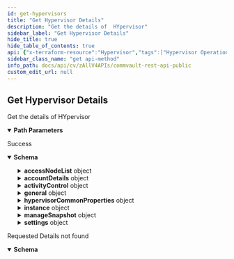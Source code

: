 ```yaml
---
id: get-hypervisors
title: "Get Hypervisor Details"
description: "Get the details of  HYpervisor"
sidebar_label: "Get Hypervisor Details"
hide_title: true
hide_table_of_contents: true
api: {"x-terraform-resource":"Hypervisor","tags":["Hypervisor Operations_v4"],"parameters":[{"name":"hypervisorId","x-terraform-id":true,"in":"path","description":"Id of the HYpervisor to get","required":true,"schema":{"type":"integer","format":"int32"}}],"responses":{"200":{"description":"Success","content":{"application/json":{"schema":{"properties":{"accessNodeList":{"properties":{"accessNode":{"items":{"properties":{"displayName":{"description":"Display name of the access node","nullable":true,"type":"string"},"id":{"format":"int32","type":"integer","x-terraform-set-key":true},"name":{"nullable":true,"type":"string"},"type":{"description":"Type of access node , Ex: 3 - access Node , 28 - Access Node Groups","format":"int32","type":"integer"}},"title":"accessNodeModel","type":"object"},"type":"array"},"accessNodeMessage":{"nullable":true,"type":"string"},"resourcePoolName":{"nullable":true,"type":"string"}},"title":"accessNodeListModel","type":"object"},"accountDetails":{"properties":{"hostName":{"description":"Host Name","type":"string"}},"title":"hypervisorAccountDetails","type":"object"},"activityControl":{"properties":{"backupActivityControlOptions":{"properties":{"delayTime":{"description":"Delayed by n Hrs","type":"string"},"enableAfterDelay":{"description":"True if the activity will be enabled after a delay time interval","type":"boolean"},"timeZone":{"properties":{"id":{"format":"int32","type":"integer","x-terraform-omitempty":true,"x-terraform-set-key":true},"name":{"nullable":true,"type":"string"}},"type":"object"}},"type":"object"},"enableBackup":{"description":"true if Backup is enabled","type":"boolean"},"enableRestore":{"description":"true if Restore is enabled","type":"boolean"},"restoreActivityControlOptions":{"properties":{"delayTime":{"description":"Delayed by n Hrs","type":"string"},"enableAfterDelay":{"description":"True if the activity will be enabled after a delay time interval","type":"boolean"},"timeZone":{"properties":{"id":{"format":"int32","type":"integer","x-terraform-omitempty":true,"x-terraform-set-key":true},"name":{"nullable":true,"type":"string"}},"type":"object"}},"type":"object"}},"type":"object"},"displayName":{"description":"Display Name","type":"string"},"general":{"properties":{"vendor":{"enum":["NONE","VMW","MICROSOFT","XEN_SERVER","AMAZON","AZURE","REDHAT","AZURE_V2","SCVMM","NUTANIX","ORACLE_VM","DOCKER","OPENSTACK","ORACLE_CLOUD","FUSIONCOMPUTE","VCLOUD","GOOGLE_CLOUD","AZURE_STACK","ALIBABA_CLOUD","ORACLE_CLOUD_INFRASTRUCTURE","KUBERNETES","REDHAT_OPENSHIFT","PROXMOX"],"format":"","type":"string"},"version":{"description":"Hypervisor OS version","type":"string"},"vmBackupInfo":{"properties":{"vmBackedUpWithErrorCount":{"description":"VM Backed up with error count","format":"int32","type":"integer"},"vmNeverBackedUpCount":{"description":"vm never Backed up count","format":"int32","type":"integer"},"vmNotProtectedCount":{"description":"VM Missed to protect count","format":"int32","type":"integer"},"vmPendingCount":{"description":"VMs pending for Backup","format":"int32","type":"integer"},"vmProtectedCount":{"description":"Protected vm Count","format":"int32","type":"integer"},"vmTotalCount":{"description":" Total vm Count","format":"int32","type":"integer"}},"type":"object"}},"title":"hypervisorGeneralProperties","type":"object"},"hypervisorCommonProperties":{"properties":{"company":{"properties":{"id":{"format":"int32","type":"integer","x-terraform-omitempty":true,"x-terraform-set-key":true},"name":{"nullable":true,"type":"string"}},"type":"object"},"isDeconfigured":{"description":"True if the hypervisor is deconfigured","type":"boolean"},"isIndexingV2":{"description":"True if Indexing version is 2","type":"boolean"},"isRegionBasedBackup":{"description":"True if region based backup is enabled","type":"boolean"},"isSnapBackupEnabled":{"description":"True if the hypervisor is snap backup enabled","type":"boolean"},"retirePhase":{"enum":["UNKNOWN","RETIRE_IN_PROGRESS","DECONFIGURED"],"title":"RetireClientPhase","type":"string"}},"title":"hypervisorCommonProps","type":"object"},"id":{"format":"int32","type":"integer","x-terraform-id":true},"instance":{"properties":{"id":{"format":"int32","type":"integer","x-terraform-omitempty":true,"x-terraform-set-key":true},"name":{"nullable":true,"type":"string"}},"type":"object"},"manageSnapshot":{"properties":{"id":{"format":"int32","type":"integer","x-terraform-omitempty":true,"x-terraform-set-key":true},"name":{"nullable":true,"type":"string"}},"type":"object"},"name":{"description":"Hypervisor Name","nullable":true,"type":"string"},"settings":{"properties":{"applicationCredentials":{"properties":{"id":{"format":"int32","type":"integer","x-terraform-omitempty":true,"x-terraform-set-key":true},"name":{"nullable":true,"type":"string"}},"type":"object"},"customAttributes":{"properties":{"type":{"description":"client custom attribute type . Ex- 3 - For client 8- For clientGroup","format":"int32","type":"integer"},"value":{"description":"client/Client Group custom attribute value","nullable":true,"type":"string"}},"type":"object"},"guestCredentials":{"properties":{"id":{"format":"int32","type":"integer","x-terraform-omitempty":true,"x-terraform-set-key":true},"name":{"nullable":true,"type":"string"}},"type":"object"},"metricsMonitoringPolicy":{"properties":{"id":{"description":"Metrics Moitoring PolicyId","format":"int32","type":"integer"},"isEnabled":{"description":"True if Metrics Monioring policy is enabled","type":"boolean"},"name":{"description":"Metrics Moitoring Policy Name","nullable":true,"type":"string"}},"type":"object"},"mountAccessNode":{"properties":{"id":{"format":"int32","type":"integer","x-terraform-omitempty":true,"x-terraform-set-key":true},"name":{"nullable":true,"type":"string"}},"type":"object"},"regionInfo":{"properties":{"displayName":{"description":"Display Name of Region","type":"string"},"id":{"description":"Region Id","format":"int32","type":"integer"},"latitude":{"description":"Geolocation Latitude","type":"string"},"longitude":{"description":"Geolocation Longitude","type":"string"},"name":{"description":"Region Name","type":"string"}},"title":"RegionInfo","type":"object"},"timeZone":{"properties":{"id":{"format":"int32","type":"integer","x-terraform-omitempty":true,"x-terraform-set-key":true},"name":{"nullable":true,"type":"string"}},"type":"object"}},"title":"hypervisorSettings","type":"object"}},"type":"object"}}}},"404":{"description":"Requested Details not found","content":{"application/json":{"schema":{"properties":{"errorCode":{"format":"int32","type":"integer"},"errorMessage":{"nullable":true,"type":"string"}},"type":"object"}}}}},"description":"Get the details of  HYpervisor","operationId":"GetHypervisors","method":"get","path":"/V4/Hypervisor/{hypervisorId}","servers":[{"url":"http://{hostname}/webconsole/api","variables":{"hostname":{"default":"localhost","description":"Webconsole"}}}],"securitySchemes":{"token":{"in":"header","name":"Authtoken","type":"apiKey"}},"info":{"version":"1.0.0","contact":{},"description":"## Welcome\n\nWelcome to Commvault's Rest APIs. You can explore our APIs in [Postman](https://getpostman.com) using the predefined requests we created\n\nThe current version of this documentation is **Commvault Platform Release 2022E**.\n\nYou can access LTS documentation here:\n\n[Feature Release 11.20](https://documenter.getpostman.com/view/2046098/UVR7KoPJ)\n\n[Feature Release 11.24](https://documenter.getpostman.com/view/2046098/UVR7KoPL)\n\nFor more V2 and Latest APIs, please visit your API Explorer page.  \n[*More Details*](http://documentation.commvault.com/commvault/v11/article?p=107350_1.htm)\n\n## Setup\n\nTo get started, [create an environment in Postman](https://www.getpostman.com/docs/environments), select that environment, and set your environment variables by entering necessary values in the `0 - Setup/Environment Setup` pre-request script ([documentation on pre-request scripts](http://www.getpostman.com/docs/pre_request_scripts)). Also, Some of our calls might have dependencies. `GET`/`PUT`/`DELETE` may only work after an item is created with a `POST`.\n\nThe same set of APIs can be used for both XML and JSON. If you want to get equivalent JSON for the XML, use our [API](https://api.commvault.com/#fe2fa795-dd7c-4416-857d-75704b52be8c) for conversion.\n\n**Note:** Swagger Documentation for V2/Latest APIs are present in the following URL:  \n`{ServerURL}/sandbox/apiexplorer`\n\n[*More Details*](http://documentation.commvault.com/commvault/v11/article?p=45551.htm)","title":"Commvault Rest API - Public"},"postman":{"name":"Get Hypervisor Details","description":{"content":"Get the details of  HYpervisor","type":"text/plain"},"url":{"path":["V4","Hypervisor",":hypervisorId"],"host":["{{baseUrl}}"],"query":[],"variable":[{"disabled":false,"description":{"content":"(Required) Id of the HYpervisor to get","type":"text/plain"},"type":"any","value":"","key":"hypervisorId"}]},"header":[{"key":"Accept","value":"application/json"}],"method":"GET"}}
sidebar_class_name: "get api-method"
info_path: docs/api/cv/zAllV4APIs/commvault-rest-api-public
custom_edit_url: null
---
```



## Get Hypervisor Details



Get the details of  HYpervisor

<details style={{"marginBottom":"1rem"}} data-collapsed={false} open={true}><summary style={{}}><strong>Path Parameters</strong></summary><div><ul><ParamsItem className={"paramsItem"} param={{"name":"hypervisorId","x-terraform-id":true,"in":"path","description":"Id of the HYpervisor to get","required":true,"schema":{"type":"integer","format":"int32"}}}></ParamsItem></ul></div></details><div><ApiTabs><TabItem label={"200"} value={"200"}><div>

Success

</div><div><MimeTabs schemaType={"response"}><TabItem label={"application/json"} value={"application/json"}><SchemaTabs><TabItem label={"Schema"} value={"Schema"}><details style={{}} data-collapsed={false} open={true}><summary style={{"textAlign":"left"}}><strong>Schema</strong></summary><div style={{"textAlign":"left","marginLeft":"1rem"}}></div><ul style={{"marginLeft":"1rem"}}><SchemaItem collapsible={true} className={"schemaItem"}><details style={{}}><summary style={{}}><strong>accessNodeList</strong><span style={{"opacity":"0.6"}}> object</span></summary><div style={{"marginLeft":"1rem"}}><SchemaItem collapsible={true} className={"schemaItem"}><details style={{}}><summary style={{}}><strong>accessNode</strong><span style={{"opacity":"0.6"}}> object[]</span></summary><div style={{"marginLeft":"1rem"}}><SchemaItem collapsible={false} name={"displayName"} required={false} deprecated={undefined} schemaDescription={"Display name of the access node"} schemaName={"string"} qualifierMessage={undefined} defaultValue={undefined}></SchemaItem><SchemaItem collapsible={false} name={"id"} required={false} deprecated={undefined} schemaDescription={undefined} schemaName={"int32"} qualifierMessage={undefined} defaultValue={undefined}></SchemaItem><SchemaItem collapsible={false} name={"name"} required={false} deprecated={undefined} schemaDescription={undefined} schemaName={"string"} qualifierMessage={undefined} defaultValue={undefined}></SchemaItem><SchemaItem collapsible={false} name={"type"} required={false} deprecated={undefined} schemaDescription={"Type of access node , Ex: 3 - access Node , 28 - Access Node Groups"} schemaName={"int32"} qualifierMessage={undefined} defaultValue={undefined}></SchemaItem></div></details></SchemaItem><SchemaItem collapsible={false} name={"accessNodeMessage"} required={false} deprecated={undefined} schemaDescription={undefined} schemaName={"string"} qualifierMessage={undefined} defaultValue={undefined}></SchemaItem><SchemaItem collapsible={false} name={"resourcePoolName"} required={false} deprecated={undefined} schemaDescription={undefined} schemaName={"string"} qualifierMessage={undefined} defaultValue={undefined}></SchemaItem></div></details></SchemaItem><SchemaItem collapsible={true} className={"schemaItem"}><details style={{}}><summary style={{}}><strong>accountDetails</strong><span style={{"opacity":"0.6"}}> object</span></summary><div style={{"marginLeft":"1rem"}}><SchemaItem collapsible={false} name={"hostName"} required={false} deprecated={undefined} schemaDescription={"Host Name"} schemaName={"string"} qualifierMessage={undefined} defaultValue={undefined}></SchemaItem></div></details></SchemaItem><SchemaItem collapsible={true} className={"schemaItem"}><details style={{}}><summary style={{}}><strong>activityControl</strong><span style={{"opacity":"0.6"}}> object</span></summary><div style={{"marginLeft":"1rem"}}><SchemaItem collapsible={true} className={"schemaItem"}><details style={{}}><summary style={{}}><strong>backupActivityControlOptions</strong><span style={{"opacity":"0.6"}}> object</span></summary><div style={{"marginLeft":"1rem"}}><SchemaItem collapsible={false} name={"delayTime"} required={false} deprecated={undefined} schemaDescription={"Delayed by n Hrs"} schemaName={"string"} qualifierMessage={undefined} defaultValue={undefined}></SchemaItem><SchemaItem collapsible={false} name={"enableAfterDelay"} required={false} deprecated={undefined} schemaDescription={"True if the activity will be enabled after a delay time interval"} schemaName={"boolean"} qualifierMessage={undefined} defaultValue={undefined}></SchemaItem><SchemaItem collapsible={true} className={"schemaItem"}><details style={{}}><summary style={{}}><strong>timeZone</strong><span style={{"opacity":"0.6"}}> object</span></summary><div style={{"marginLeft":"1rem"}}><SchemaItem collapsible={false} name={"id"} required={false} deprecated={undefined} schemaDescription={undefined} schemaName={"int32"} qualifierMessage={undefined} defaultValue={undefined}></SchemaItem><SchemaItem collapsible={false} name={"name"} required={false} deprecated={undefined} schemaDescription={undefined} schemaName={"string"} qualifierMessage={undefined} defaultValue={undefined}></SchemaItem></div></details></SchemaItem></div></details></SchemaItem><SchemaItem collapsible={false} name={"enableBackup"} required={false} deprecated={undefined} schemaDescription={"true if Backup is enabled"} schemaName={"boolean"} qualifierMessage={undefined} defaultValue={undefined}></SchemaItem><SchemaItem collapsible={false} name={"enableRestore"} required={false} deprecated={undefined} schemaDescription={"true if Restore is enabled"} schemaName={"boolean"} qualifierMessage={undefined} defaultValue={undefined}></SchemaItem><SchemaItem collapsible={true} className={"schemaItem"}><details style={{}}><summary style={{}}><strong>restoreActivityControlOptions</strong><span style={{"opacity":"0.6"}}> object</span></summary><div style={{"marginLeft":"1rem"}}><SchemaItem collapsible={false} name={"delayTime"} required={false} deprecated={undefined} schemaDescription={"Delayed by n Hrs"} schemaName={"string"} qualifierMessage={undefined} defaultValue={undefined}></SchemaItem><SchemaItem collapsible={false} name={"enableAfterDelay"} required={false} deprecated={undefined} schemaDescription={"True if the activity will be enabled after a delay time interval"} schemaName={"boolean"} qualifierMessage={undefined} defaultValue={undefined}></SchemaItem><SchemaItem collapsible={true} className={"schemaItem"}><details style={{}}><summary style={{}}><strong>timeZone</strong><span style={{"opacity":"0.6"}}> object</span></summary><div style={{"marginLeft":"1rem"}}><SchemaItem collapsible={false} name={"id"} required={false} deprecated={undefined} schemaDescription={undefined} schemaName={"int32"} qualifierMessage={undefined} defaultValue={undefined}></SchemaItem><SchemaItem collapsible={false} name={"name"} required={false} deprecated={undefined} schemaDescription={undefined} schemaName={"string"} qualifierMessage={undefined} defaultValue={undefined}></SchemaItem></div></details></SchemaItem></div></details></SchemaItem></div></details></SchemaItem><SchemaItem collapsible={false} name={"displayName"} required={false} deprecated={undefined} schemaDescription={"Display Name"} schemaName={"string"} qualifierMessage={undefined} defaultValue={undefined}></SchemaItem><SchemaItem collapsible={true} className={"schemaItem"}><details style={{}}><summary style={{}}><strong>general</strong><span style={{"opacity":"0.6"}}> object</span></summary><div style={{"marginLeft":"1rem"}}><SchemaItem collapsible={false} name={"vendor"} required={false} deprecated={undefined} schemaDescription={undefined} schemaName={"string"} qualifierMessage={"**Possible values:** [`NONE`, `VMW`, `MICROSOFT`, `XEN_SERVER`, `AMAZON`, `AZURE`, `REDHAT`, `AZURE_V2`, `SCVMM`, `NUTANIX`, `ORACLE_VM`, `DOCKER`, `OPENSTACK`, `ORACLE_CLOUD`, `FUSIONCOMPUTE`, `VCLOUD`, `GOOGLE_CLOUD`, `AZURE_STACK`, `ALIBABA_CLOUD`, `ORACLE_CLOUD_INFRASTRUCTURE`, `KUBERNETES`, `REDHAT_OPENSHIFT`, `PROXMOX`]"} defaultValue={undefined}></SchemaItem><SchemaItem collapsible={false} name={"version"} required={false} deprecated={undefined} schemaDescription={"Hypervisor OS version"} schemaName={"string"} qualifierMessage={undefined} defaultValue={undefined}></SchemaItem><SchemaItem collapsible={true} className={"schemaItem"}><details style={{}}><summary style={{}}><strong>vmBackupInfo</strong><span style={{"opacity":"0.6"}}> object</span></summary><div style={{"marginLeft":"1rem"}}><SchemaItem collapsible={false} name={"vmBackedUpWithErrorCount"} required={false} deprecated={undefined} schemaDescription={"VM Backed up with error count"} schemaName={"int32"} qualifierMessage={undefined} defaultValue={undefined}></SchemaItem><SchemaItem collapsible={false} name={"vmNeverBackedUpCount"} required={false} deprecated={undefined} schemaDescription={"vm never Backed up count"} schemaName={"int32"} qualifierMessage={undefined} defaultValue={undefined}></SchemaItem><SchemaItem collapsible={false} name={"vmNotProtectedCount"} required={false} deprecated={undefined} schemaDescription={"VM Missed to protect count"} schemaName={"int32"} qualifierMessage={undefined} defaultValue={undefined}></SchemaItem><SchemaItem collapsible={false} name={"vmPendingCount"} required={false} deprecated={undefined} schemaDescription={"VMs pending for Backup"} schemaName={"int32"} qualifierMessage={undefined} defaultValue={undefined}></SchemaItem><SchemaItem collapsible={false} name={"vmProtectedCount"} required={false} deprecated={undefined} schemaDescription={"Protected vm Count"} schemaName={"int32"} qualifierMessage={undefined} defaultValue={undefined}></SchemaItem><SchemaItem collapsible={false} name={"vmTotalCount"} required={false} deprecated={undefined} schemaDescription={" Total vm Count"} schemaName={"int32"} qualifierMessage={undefined} defaultValue={undefined}></SchemaItem></div></details></SchemaItem></div></details></SchemaItem><SchemaItem collapsible={true} className={"schemaItem"}><details style={{}}><summary style={{}}><strong>hypervisorCommonProperties</strong><span style={{"opacity":"0.6"}}> object</span></summary><div style={{"marginLeft":"1rem"}}><SchemaItem collapsible={true} className={"schemaItem"}><details style={{}}><summary style={{}}><strong>company</strong><span style={{"opacity":"0.6"}}> object</span></summary><div style={{"marginLeft":"1rem"}}><SchemaItem collapsible={false} name={"id"} required={false} deprecated={undefined} schemaDescription={undefined} schemaName={"int32"} qualifierMessage={undefined} defaultValue={undefined}></SchemaItem><SchemaItem collapsible={false} name={"name"} required={false} deprecated={undefined} schemaDescription={undefined} schemaName={"string"} qualifierMessage={undefined} defaultValue={undefined}></SchemaItem></div></details></SchemaItem><SchemaItem collapsible={false} name={"isDeconfigured"} required={false} deprecated={undefined} schemaDescription={"True if the hypervisor is deconfigured"} schemaName={"boolean"} qualifierMessage={undefined} defaultValue={undefined}></SchemaItem><SchemaItem collapsible={false} name={"isIndexingV2"} required={false} deprecated={undefined} schemaDescription={"True if Indexing version is 2"} schemaName={"boolean"} qualifierMessage={undefined} defaultValue={undefined}></SchemaItem><SchemaItem collapsible={false} name={"isRegionBasedBackup"} required={false} deprecated={undefined} schemaDescription={"True if region based backup is enabled"} schemaName={"boolean"} qualifierMessage={undefined} defaultValue={undefined}></SchemaItem><SchemaItem collapsible={false} name={"isSnapBackupEnabled"} required={false} deprecated={undefined} schemaDescription={"True if the hypervisor is snap backup enabled"} schemaName={"boolean"} qualifierMessage={undefined} defaultValue={undefined}></SchemaItem><SchemaItem collapsible={false} name={"retirePhase"} required={false} deprecated={undefined} schemaDescription={undefined} schemaName={"RetireClientPhase"} qualifierMessage={"**Possible values:** [`UNKNOWN`, `RETIRE_IN_PROGRESS`, `DECONFIGURED`]"} defaultValue={undefined}></SchemaItem></div></details></SchemaItem><SchemaItem collapsible={false} name={"id"} required={false} deprecated={undefined} schemaDescription={undefined} schemaName={"int32"} qualifierMessage={undefined} defaultValue={undefined}></SchemaItem><SchemaItem collapsible={true} className={"schemaItem"}><details style={{}}><summary style={{}}><strong>instance</strong><span style={{"opacity":"0.6"}}> object</span></summary><div style={{"marginLeft":"1rem"}}><SchemaItem collapsible={false} name={"id"} required={false} deprecated={undefined} schemaDescription={undefined} schemaName={"int32"} qualifierMessage={undefined} defaultValue={undefined}></SchemaItem><SchemaItem collapsible={false} name={"name"} required={false} deprecated={undefined} schemaDescription={undefined} schemaName={"string"} qualifierMessage={undefined} defaultValue={undefined}></SchemaItem></div></details></SchemaItem><SchemaItem collapsible={true} className={"schemaItem"}><details style={{}}><summary style={{}}><strong>manageSnapshot</strong><span style={{"opacity":"0.6"}}> object</span></summary><div style={{"marginLeft":"1rem"}}><SchemaItem collapsible={false} name={"id"} required={false} deprecated={undefined} schemaDescription={undefined} schemaName={"int32"} qualifierMessage={undefined} defaultValue={undefined}></SchemaItem><SchemaItem collapsible={false} name={"name"} required={false} deprecated={undefined} schemaDescription={undefined} schemaName={"string"} qualifierMessage={undefined} defaultValue={undefined}></SchemaItem></div></details></SchemaItem><SchemaItem collapsible={false} name={"name"} required={false} deprecated={undefined} schemaDescription={"Hypervisor Name"} schemaName={"string"} qualifierMessage={undefined} defaultValue={undefined}></SchemaItem><SchemaItem collapsible={true} className={"schemaItem"}><details style={{}}><summary style={{}}><strong>settings</strong><span style={{"opacity":"0.6"}}> object</span></summary><div style={{"marginLeft":"1rem"}}><SchemaItem collapsible={true} className={"schemaItem"}><details style={{}}><summary style={{}}><strong>applicationCredentials</strong><span style={{"opacity":"0.6"}}> object</span></summary><div style={{"marginLeft":"1rem"}}><SchemaItem collapsible={false} name={"id"} required={false} deprecated={undefined} schemaDescription={undefined} schemaName={"int32"} qualifierMessage={undefined} defaultValue={undefined}></SchemaItem><SchemaItem collapsible={false} name={"name"} required={false} deprecated={undefined} schemaDescription={undefined} schemaName={"string"} qualifierMessage={undefined} defaultValue={undefined}></SchemaItem></div></details></SchemaItem><SchemaItem collapsible={true} className={"schemaItem"}><details style={{}}><summary style={{}}><strong>customAttributes</strong><span style={{"opacity":"0.6"}}> object</span></summary><div style={{"marginLeft":"1rem"}}><SchemaItem collapsible={false} name={"type"} required={false} deprecated={undefined} schemaDescription={"client custom attribute type . Ex- 3 - For client 8- For clientGroup"} schemaName={"int32"} qualifierMessage={undefined} defaultValue={undefined}></SchemaItem><SchemaItem collapsible={false} name={"value"} required={false} deprecated={undefined} schemaDescription={"client/Client Group custom attribute value"} schemaName={"string"} qualifierMessage={undefined} defaultValue={undefined}></SchemaItem></div></details></SchemaItem><SchemaItem collapsible={true} className={"schemaItem"}><details style={{}}><summary style={{}}><strong>guestCredentials</strong><span style={{"opacity":"0.6"}}> object</span></summary><div style={{"marginLeft":"1rem"}}><SchemaItem collapsible={false} name={"id"} required={false} deprecated={undefined} schemaDescription={undefined} schemaName={"int32"} qualifierMessage={undefined} defaultValue={undefined}></SchemaItem><SchemaItem collapsible={false} name={"name"} required={false} deprecated={undefined} schemaDescription={undefined} schemaName={"string"} qualifierMessage={undefined} defaultValue={undefined}></SchemaItem></div></details></SchemaItem><SchemaItem collapsible={true} className={"schemaItem"}><details style={{}}><summary style={{}}><strong>metricsMonitoringPolicy</strong><span style={{"opacity":"0.6"}}> object</span></summary><div style={{"marginLeft":"1rem"}}><SchemaItem collapsible={false} name={"id"} required={false} deprecated={undefined} schemaDescription={"Metrics Moitoring PolicyId"} schemaName={"int32"} qualifierMessage={undefined} defaultValue={undefined}></SchemaItem><SchemaItem collapsible={false} name={"isEnabled"} required={false} deprecated={undefined} schemaDescription={"True if Metrics Monioring policy is enabled"} schemaName={"boolean"} qualifierMessage={undefined} defaultValue={undefined}></SchemaItem><SchemaItem collapsible={false} name={"name"} required={false} deprecated={undefined} schemaDescription={"Metrics Moitoring Policy Name"} schemaName={"string"} qualifierMessage={undefined} defaultValue={undefined}></SchemaItem></div></details></SchemaItem><SchemaItem collapsible={true} className={"schemaItem"}><details style={{}}><summary style={{}}><strong>mountAccessNode</strong><span style={{"opacity":"0.6"}}> object</span></summary><div style={{"marginLeft":"1rem"}}><SchemaItem collapsible={false} name={"id"} required={false} deprecated={undefined} schemaDescription={undefined} schemaName={"int32"} qualifierMessage={undefined} defaultValue={undefined}></SchemaItem><SchemaItem collapsible={false} name={"name"} required={false} deprecated={undefined} schemaDescription={undefined} schemaName={"string"} qualifierMessage={undefined} defaultValue={undefined}></SchemaItem></div></details></SchemaItem><SchemaItem collapsible={true} className={"schemaItem"}><details style={{}}><summary style={{}}><strong>regionInfo</strong><span style={{"opacity":"0.6"}}> object</span></summary><div style={{"marginLeft":"1rem"}}><SchemaItem collapsible={false} name={"displayName"} required={false} deprecated={undefined} schemaDescription={"Display Name of Region"} schemaName={"string"} qualifierMessage={undefined} defaultValue={undefined}></SchemaItem><SchemaItem collapsible={false} name={"id"} required={false} deprecated={undefined} schemaDescription={"Region Id"} schemaName={"int32"} qualifierMessage={undefined} defaultValue={undefined}></SchemaItem><SchemaItem collapsible={false} name={"latitude"} required={false} deprecated={undefined} schemaDescription={"Geolocation Latitude"} schemaName={"string"} qualifierMessage={undefined} defaultValue={undefined}></SchemaItem><SchemaItem collapsible={false} name={"longitude"} required={false} deprecated={undefined} schemaDescription={"Geolocation Longitude"} schemaName={"string"} qualifierMessage={undefined} defaultValue={undefined}></SchemaItem><SchemaItem collapsible={false} name={"name"} required={false} deprecated={undefined} schemaDescription={"Region Name"} schemaName={"string"} qualifierMessage={undefined} defaultValue={undefined}></SchemaItem></div></details></SchemaItem><SchemaItem collapsible={true} className={"schemaItem"}><details style={{}}><summary style={{}}><strong>timeZone</strong><span style={{"opacity":"0.6"}}> object</span></summary><div style={{"marginLeft":"1rem"}}><SchemaItem collapsible={false} name={"id"} required={false} deprecated={undefined} schemaDescription={undefined} schemaName={"int32"} qualifierMessage={undefined} defaultValue={undefined}></SchemaItem><SchemaItem collapsible={false} name={"name"} required={false} deprecated={undefined} schemaDescription={undefined} schemaName={"string"} qualifierMessage={undefined} defaultValue={undefined}></SchemaItem></div></details></SchemaItem></div></details></SchemaItem></ul></details></TabItem><TabItem label={"Example (from schema)"} value={"Example (from schema)"}><ResponseSamples responseExample={"{\n  \"accessNodeList\": {\n    \"accessNode\": [\n      {\n        \"displayName\": \"string\",\n        \"id\": 0,\n        \"name\": \"string\",\n        \"type\": 0\n      }\n    ],\n    \"accessNodeMessage\": \"string\",\n    \"resourcePoolName\": \"string\"\n  },\n  \"accountDetails\": {\n    \"hostName\": \"string\"\n  },\n  \"activityControl\": {\n    \"backupActivityControlOptions\": {\n      \"delayTime\": \"string\",\n      \"enableAfterDelay\": true,\n      \"timeZone\": {\n        \"id\": 0,\n        \"name\": \"string\"\n      }\n    },\n    \"enableBackup\": true,\n    \"enableRestore\": true,\n    \"restoreActivityControlOptions\": {\n      \"delayTime\": \"string\",\n      \"enableAfterDelay\": true,\n      \"timeZone\": {\n        \"id\": 0,\n        \"name\": \"string\"\n      }\n    }\n  },\n  \"displayName\": \"string\",\n  \"general\": {\n    \"vendor\": \"NONE\",\n    \"version\": \"string\",\n    \"vmBackupInfo\": {\n      \"vmBackedUpWithErrorCount\": 0,\n      \"vmNeverBackedUpCount\": 0,\n      \"vmNotProtectedCount\": 0,\n      \"vmPendingCount\": 0,\n      \"vmProtectedCount\": 0,\n      \"vmTotalCount\": 0\n    }\n  },\n  \"hypervisorCommonProperties\": {\n    \"company\": {\n      \"id\": 0,\n      \"name\": \"string\"\n    },\n    \"isDeconfigured\": true,\n    \"isIndexingV2\": true,\n    \"isRegionBasedBackup\": true,\n    \"isSnapBackupEnabled\": true,\n    \"retirePhase\": \"UNKNOWN\"\n  },\n  \"id\": 0,\n  \"instance\": {\n    \"id\": 0,\n    \"name\": \"string\"\n  },\n  \"manageSnapshot\": {\n    \"id\": 0,\n    \"name\": \"string\"\n  },\n  \"name\": \"string\",\n  \"settings\": {\n    \"applicationCredentials\": {\n      \"id\": 0,\n      \"name\": \"string\"\n    },\n    \"customAttributes\": {\n      \"type\": 0,\n      \"value\": \"string\"\n    },\n    \"guestCredentials\": {\n      \"id\": 0,\n      \"name\": \"string\"\n    },\n    \"metricsMonitoringPolicy\": {\n      \"id\": 0,\n      \"isEnabled\": true,\n      \"name\": \"string\"\n    },\n    \"mountAccessNode\": {\n      \"id\": 0,\n      \"name\": \"string\"\n    },\n    \"regionInfo\": {\n      \"displayName\": \"string\",\n      \"id\": 0,\n      \"latitude\": \"string\",\n      \"longitude\": \"string\",\n      \"name\": \"string\"\n    },\n    \"timeZone\": {\n      \"id\": 0,\n      \"name\": \"string\"\n    }\n  }\n}"} language={"json"}></ResponseSamples></TabItem></SchemaTabs></TabItem></MimeTabs></div></TabItem><TabItem label={"404"} value={"404"}><div>

Requested Details not found

</div><div><MimeTabs schemaType={"response"}><TabItem label={"application/json"} value={"application/json"}><SchemaTabs><TabItem label={"Schema"} value={"Schema"}><details style={{}} data-collapsed={false} open={true}><summary style={{"textAlign":"left"}}><strong>Schema</strong></summary><div style={{"textAlign":"left","marginLeft":"1rem"}}></div><ul style={{"marginLeft":"1rem"}}><SchemaItem collapsible={false} name={"errorCode"} required={false} deprecated={undefined} schemaDescription={undefined} schemaName={"int32"} qualifierMessage={undefined} defaultValue={undefined}></SchemaItem><SchemaItem collapsible={false} name={"errorMessage"} required={false} deprecated={undefined} schemaDescription={undefined} schemaName={"string"} qualifierMessage={undefined} defaultValue={undefined}></SchemaItem></ul></details></TabItem><TabItem label={"Example (from schema)"} value={"Example (from schema)"}><ResponseSamples responseExample={"{\n  \"errorCode\": 0,\n  \"errorMessage\": \"string\"\n}"} language={"json"}></ResponseSamples></TabItem></SchemaTabs></TabItem></MimeTabs></div></TabItem></ApiTabs></div>
      